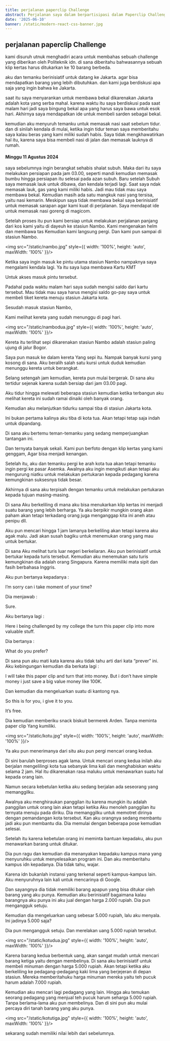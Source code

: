 ```yaml
---
title: perjalanan paperclip Challenge
abstract: Perjalanan saya dalam berpartisipasi dalam Paperclip Challenge untuk melatih kreativitas, negosiasi, dan komunikasi melalui barter bertahap.
date: '2025-06-10'
banner: /static/modern-react-css-banner.jpg
---
```


## perjalanan paperclip Challenge

kami disuruh utnuk menghadiri acara untuk membahas sebuah challenge yang diberikan oleh Politeknik idn. 
di sana diberitahu bahwasannya sebuah klip kertas harus ditukarkan ke 10 barang berbeda.

aku dan temanku berinisiatif untuk datang ke Jakarta. agar bisa mendapatkan barang yang lebih dibutuhkan.
 dan kami juga berdiskusi apa saja yang ingin bahwa ke Jakarta.

saat itu saya menyarankan untuk membawa bekal dikarenakan Jakarta adalah kota yang serba mahal. 
karena waktu itu saya berdiskusi pada saat malam hari jadi saya bingung bekal apa yang harus saya bawa untuk esok hari. 
Akhirnya saya mendapatkan ide untuk membeli sarden sebagai bekal.

kemudian aku menyuruh temanku untuk memasak nasi saat sebelum tidur. dan di sinilah kendala di mulai, 
ketika ingin tidur teman saya memberitahu saya kalau beras yang kami miliki sudah habis. 
Saya tidak mengkhawatirkan hal itu, karena saya bisa membeli nasi di jalan dan memasak lauknya di rumah.

#### Minggu 11 Agustus 2024

saya sebelumnya ingin berangkat sehabis shalat subuh. Maka dari itu saya melakukan persiapan pada jam 03.00, 
seperti mandi kemudian memasak bumbu hingga persiapan itu selesai pada azan subuh. Baru setelah Subuh saya memasak lauk untuk dibawa, 
dan kendala terjadi lagi. Saat saya ndak memasak lauk, gas yang kami miliki habis. Jadi mau tidak mau saya membawa bekal. 
Kemudian masih ada satu mangkuk nasi yang tersisa, yaitu nasi kemarin. 
Meskipun saya tidak membawa bekal saya berinisiatif untuk memasak sarapan agar kami kuat di perjalanan.
Saya mendapat ide untuk memasak nasi goreng di magicom.

Setelah proses itu pun kami bersiap untuk melakukan perjalanan panjang dari kos kami yaitu di dayeuh ke stasiun Nambo. 
Kami mengenakan helm dan membawa tas Kemudian kami langsung pergi. Dan kami pun sampai di stasiun Nambo.

<img src="/static/nambo.jpg"  style={{ width: '100%', height: 'auto', maxWidth: '100%' }}/>

Ketika saya ingin masuk ke pintu utama stasiun Nambo nampaknya saya mengalami kendala lagi. 
Ya itu saya lupa membawa Kartu KMT

Untuk akses masuk pintu tersebut.

Padahal pada waktu malam hari saya sudah mengisi saldo dari kartu tersebut. 
Mau tidak mau saya harus mengisi saldo go-pay saya untuk membeli tiket kereta menuju stasiun Jakarta kota.

Sesudah masuk stasiun Nambo,

Kami melihat kereta yang sudah menunggu di pagi hari.

<img src="/static/nambodua.jpg"  style={{ width: '100%', height: 'auto', maxWidth: '100%' }}/>

Kereta itu terlihat sepi dikarenakan stasiun Nambo adalah stasiun paling ujung di jalur Bogor.

Saya pun masuk ke dalam kereta Yang sepi itu. Nampak banyak kursi yang kosong di sana. Aku beralih salah satu kursi untuk duduk kemudian menunggu kereta untuk berangkat.

Selang setengah jam kemudian, kereta pun mulai bergerak. Di sana aku tertidur sejenak karena sudah bersiap dari jam 03.00 pagi.

Aku tidur hingga melewati beberapa stasiun kemudian ketika terbangun aku melihat kereta ini sudah ramai dinaiki oleh banyak orang.

Kemudian aku melanjutkan tidurku sampai tiba di stasiun Jakarta kota.

Ini bukan pertama kalinya aku tiba di kota tua. Akan tetapi tetap saja indah untuk dipandang.

Di sana aku bertemu teman-temanku yang sedang memperjuangkan tantangan ini.

Dan ternyata banyak sekali. Kami pun berfoto dengan klip kertas yang kami genggam, Agar bisa menjadi kenangan.

Setelah itu, aku dan temanku pergi ke arah kota tua akan tetapi temanku ingin pergi ke pasar Asemka. Awalnya aku ingin mengikuti akan tetapi aku mengurung niatku untuk melakukan pertukaran kepada pedagang karena kemungkinan suksesnya tidak besar.

Akhirnya di sana aku terpisah dengan temanku untuk melakukan pertukaran kepada tujuan masing-masing.

Di sana Aku berkeliling di mana aku bisa menukarkan klip kertas ini menjadi suatu barang yang lebih berharga. Ya aku berpikir mungkin orang akan paham akan tetapi terkadang orang juga menganggap kita ini aneh atau penipu dll.

Aku pun mencari hingga 1 jam lamanya berkeliling akan tetapi karena aku agak malu. Jadi akan susah bagiku untuk menemukan orang yang mau untuk bertukar.

Di sana Aku melihat turis luar negeri berkeliaran. Aku pun berinisiatif untuk bertukar kepada turis tersebut. Kemudian aku menemukan satu turis kemungkinan dia adalah orang Singapura. Karena memiliki mata sipit dan fasih berbahasa Inggris.

Aku pun bertanya kepadanya :

I’m sorry can i take moment of your time?

Dia menjawab :

Sure.

Aku bertanya lagi :

Here i being challenged by my college the turn this paper clip into more valuable stuff.

Dia bertanya :

What do you prefer?

Di sana pun aku mati kata karena aku tidak tahu arti dari kata “prever” ini. Aku kebingungan kemudian dia berkata lagi :

I will take this paper clip and turn that into money. But i don’t have simple money i just save a big value money like 100K.

Dan kemudian dia mengeluarkan suatu di kantong nya.

So this is for you, i give it to you.

It’s free.

Dia kemudian memberiku snack biskuit bermerek Arden. Tanpa meminta paper clip Yang kumiliki.

<img src="/static/kotu.jpg"  style={{ width: '100%', height: 'auto', maxWidth: '100%' }}/>

Ya aku pun menerimanya dari situ aku pun pergi mencari orang kedua.

Di sini barulah berproses agak lama. Untuk mencari orang kedua inilah aku berjalan mengelilingi kota tua sebanyak lima kali dan menghabiskan waktu selama 2 jam. Hal itu dikarenakan rasa maluku untuk menawarkan suatu hal kepada orang lain.

Namun secara kebetulan ketika aku sedang berjalan ada seseorang yang memanggilku.

Awalnya aku menghiraukan panggilan itu karena mungkin itu adalah panggilan untuk orang lain akan tetapi ketika Aku menoleh panggilan itu ternyata menuju pada diriku. Dia memanggilku untuk memotret dirinya dengan pemandangan kota tersebut. Kan aku orangnya sedang membantu jadi aku pun membantu dia. Dia memulai dengan beberapa pose kemudian selesai.

Setelah itu karena kebetulan orang ini meminta bantuan kepadaku, aku pun menawarkan barang untuk ditukar.

Dia pun ragu dan kemudian dia menanyakan kepadaku kampus mana yang menyuruhku untuk menyelesaikan program ini. Dan aku memberitahu kampus idn kepadanya. Dia tidak tahu, wajar.

Karena idn bukanlah instansi yang terkenal seperti kampus-kampus lain. Aku menyuruhnya lain kali untuk mencarinya di Google.

Dan sayangnya dia tidak memiliki barang apapun yang bisa ditukar oleh barang yang aku punya. Kemudian aku berinisiatif bagaimana kalau barangnya aku punya ini aku jual dengan harga 2.000 rupiah. Dia pun mengangguk setuju.

Kemudian dia mengeluarkan uang sebesar 5.000 rupiah, lalu aku menyala. Ini jadinya 5.000 saja?

Dia pun mengangguk setuju. Dan merelakan uang 5.000 rupiah tersebut.

<img src="/static/kotudua.jpg"  style={{ width: '100%', height: 'auto', maxWidth: '100%' }}/>

Karena barang kedua berbentuk uang, akan sangat mudah untuk mencari barang ketiga yaitu dengan membelinya. 
Di sana aku berinisiatif untuk membeli minuman dengan harga 5.000 rupiah. 
Akan tetapi ketika aku berkeliling ke pedagang-pedagang kaki lima yang berjejeran di depan stasiun. 
Mereka memberitahuku harga minuman mereka yaitu teh pucuk harum adalah 7.000 rupiah.

Kemudian aku mencari lagi pedagang yang lain. Hingga aku temukan seorang pedagang yang menjual teh pucuk harum seharga 5.000 rupiah.
Tanpa berlama-lama aku pun membelinya. Dan di sini pun aku mulai percaya diri tanah barang yang aku punya.

<img src="/static/kotutiga.jpg"  style={{ width: '100%', height: 'auto', maxWidth: '100%' }}/>

sekarang sudah memiliki nilai lebih dari sebelumnya.

